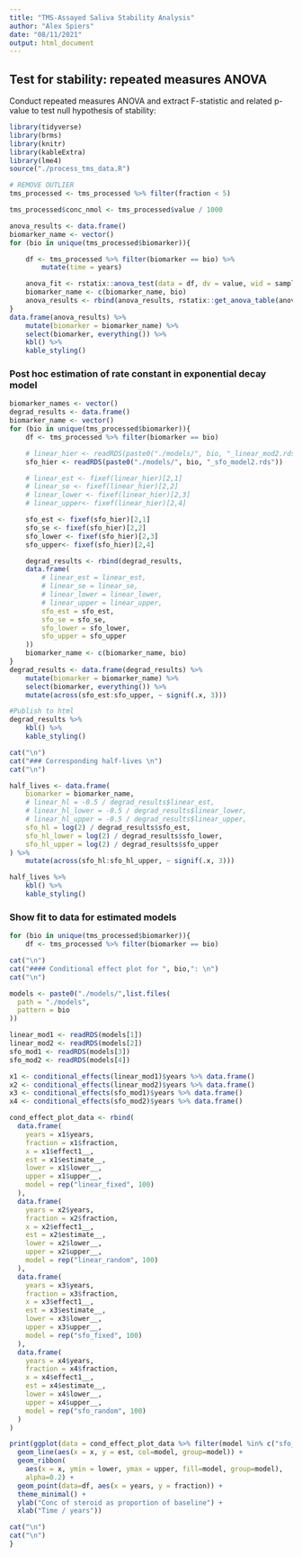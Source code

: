 ```yaml
---
title: "TMS-Assayed Saliva Stability Analysis"
author: "Alex Spiers"
date: "08/11/2021"
output: html_document
---
```


## Test for stability: repeated measures ANOVA

Conduct repeated measures ANOVA and extract F-statistic and related p-value to test null hypothesis of stability:

```r
library(tidyverse)
library(brms)
library(knitr)
library(kableExtra)
library(lme4)
source("./process_tms_data.R")
```

```r
# REMOVE OUTLIER
tms_processed <- tms_processed %>% filter(fraction < 5)

tms_processed$conc_nmol <- tms_processed$value / 1000

anova_results <- data.frame()
biomarker_name <- vector()
for (bio in unique(tms_processed$biomarker)){

    df <- tms_processed %>% filter(biomarker == bio) %>%
        mutate(time = years)

    anova_fit <- rstatix::anova_test(data = df, dv = value, wid = sample_id, within = time)
    biomarker_name <- c(biomarker_name, bio)
    anova_results <- rbind(anova_results, rstatix::get_anova_table(anova_fit))
}
data.frame(anova_results) %>%
    mutate(biomarker = biomarker_name) %>%
    select(biomarker, everything()) %>%
    kbl() %>%
    kable_styling()

```

### Post hoc estimation of rate constant in exponential decay model

```r
biomarker_names <- vector()
degrad_results <- data.frame()
biomarker_name <- vector()
for (bio in unique(tms_processed$biomarker)){
    df <- tms_processed %>% filter(biomarker == bio)

    # linear_hier <- readRDS(paste0("./models/", bio, "_linear_mod2.rds"))
    sfo_hier <- readRDS(paste0("./models/", bio, "_sfo_model2.rds"))

    # linear_est <- fixef(linear_hier)[2,1]
    # linear_se <- fixef(linear_hier)[2,2]
    # linear_lower <- fixef(linear_hier)[2,3]
    # linear_upper<- fixef(linear_hier)[2,4]

    sfo_est <- fixef(sfo_hier)[2,1]
    sfo_se <- fixef(sfo_hier)[2,2]
    sfo_lower <- fixef(sfo_hier)[2,3]
    sfo_upper<- fixef(sfo_hier)[2,4]

    degrad_results <- rbind(degrad_results,
    data.frame(
        # linear_est = linear_est,
        # linear_se = linear_se,
        # linear_lower = linear_lower,
        # linear_upper = linear_upper,
        sfo_est = sfo_est,
        sfo_se = sfo_se,
        sfo_lower = sfo_lower,
        sfo_upper = sfo_upper
    ))
    biomarker_name <- c(biomarker_name, bio)
}
degrad_results <- data.frame(degrad_results) %>%
    mutate(biomarker = biomarker_name) %>%
    select(biomarker, everything()) %>%
    mutate(across(sfo_est:sfo_upper, ~ signif(.x, 3)))

#Publish to html
degrad_results %>%
    kbl() %>%
    kable_styling()

cat("\n")
cat("### Corresponding half-lives \n") 
cat("\n")

half_lives <- data.frame(
    biomarker = biomarker_name,
    # linear_hl = -0.5 / degrad_results$linear_est,
    # linear_hl_lower = -0.5 / degrad_results$linear_lower,
    # linear_hl_upper = -0.5 / degrad_results$linear_upper,
    sfo_hl = log(2) / degrad_results$sfo_est,
    sfo_hl_lower = log(2) / degrad_results$sfo_lower,
    sfo_hl_upper = log(2) / degrad_results$sfo_upper
) %>%
    mutate(across(sfo_hl:sfo_hl_upper, ~ signif(.x, 3)))

half_lives %>%
    kbl() %>%
    kable_styling()
```

### Show fit to data for estimated models

```r
for (bio in unique(tms_processed$biomarker)){
    df <- tms_processed %>% filter(biomarker == bio)

cat("\n")
cat("#### Conditional effect plot for ", bio,": \n")
cat("\n")

models <- paste0("./models/",list.files(
  path = "./models",
  pattern = bio
))

linear_mod1 <- readRDS(models[1])
linear_mod2 <- readRDS(models[2])
sfo_mod1 <- readRDS(models[3])
sfo_mod2 <- readRDS(models[4])

x1 <- conditional_effects(linear_mod1)$years %>% data.frame()
x2 <- conditional_effects(linear_mod2)$years %>% data.frame()
x3 <- conditional_effects(sfo_mod1)$years %>% data.frame()
x4 <- conditional_effects(sfo_mod2)$years %>% data.frame()

cond_effect_plot_data <- rbind(
  data.frame(
    years = x1$years,
    fraction = x1$fraction,
    x = x1$effect1__,
    est = x1$estimate__,
    lower = x1$lower__,
    upper = x1$upper__,
    model = rep("linear_fixed", 100)
  ),
  data.frame(
    years = x2$years,
    fraction = x2$fraction,
    x = x2$effect1__,
    est = x2$estimate__,
    lower = x2$lower__,
    upper = x2$upper__,
    model = rep("linear_random", 100)
  ),
  data.frame(
    years = x3$years,
    fraction = x3$fraction,
    x = x3$effect1__,
    est = x3$estimate__,
    lower = x3$lower__,
    upper = x3$upper__,
    model = rep("sfo_fixed", 100)
  ),
  data.frame(
    years = x4$years,
    fraction = x4$fraction,
    x = x4$effect1__,
    est = x4$estimate__,
    lower = x4$lower__,
    upper = x4$upper__,
    model = rep("sfo_random", 100)
  )
)

print(ggplot(data = cond_effect_plot_data %>% filter(model %in% c("sfo_random"))) + # alternative c("linear_random", "sfo_random"))) + 
  geom_line(aes(x = x, y = est, col=model, group=model)) + 
  geom_ribbon(
    aes(x = x, ymin = lower, ymax = upper, fill=model, group=model), 
    alpha=0.2) + 
  geom_point(data=df, aes(x = years, y = fraction)) + 
  theme_minimal() +
  ylab("Conc of steroid as proportion of baseline") + 
  xlab("Time / years"))

cat("\n")
cat("\n")
}
```